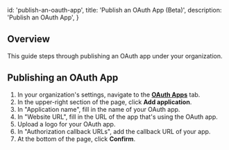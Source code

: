
  id: 'publish-an-oauth-app',
  title: 'Publish an OAuth App (Beta)',
  description: 'Publish an OAuth App',
}

## Overview

This guide steps through publishing an OAuth app under your organization.

## Publishing an OAuth App

1. In your organization's settings, navigate to the [**OAuth Apps**](/dashboard/org/_/apps) tab.
2. In the upper-right section of the page, click **Add application**.
3. In "Application name", fill in the name of your OAuth app.
4. In "Website URL", fill in the URL of the app that's using the OAuth app.
5. Upload a logo for your OAuth app.
6. In "Authorization callback URLs", add the callback URL of your app.
7. At the bottom of the page, click **Confirm**.


